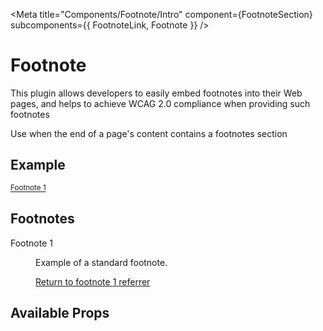 

<Meta
  title="Components/Footnote/Intro"
  component={FootnoteSection}
  subcomponents={{ FootnoteLink, Footnote }}
/>

# Footnote

This plugin allows developers to easily embed footnotes into their Web pages, and helps to achieve WCAG 2.0 compliance when providing such footnotes

Use when the end of a page's content contains a footnotes section

## Example

<Canvas>
  <span>
    <sup id="fn1-rf">
      <a class="fn-lnk" href="#fn1">
        <span class="wb-inv">Footnote </span>1
      </a>
    </sup>
    <aside class="wb-fnote" role="note">
      <h2 id="fn">Footnotes</h2>
      <dl>
        <dt>Footnote 1</dt>
        <dd id="fn1">
          <p>Example of a standard footnote.</p>
          <p class="fn-rtn">
            <a href="#fn1-rf">
              <span class="wb-inv">Return to footnote </span>1
              <span class="wb-inv"> referrer</span>
            </a>
          </p>
        </dd>
      </dl>
    </aside>
  </span>
</Canvas>

## Available Props

<ArgsTable />
